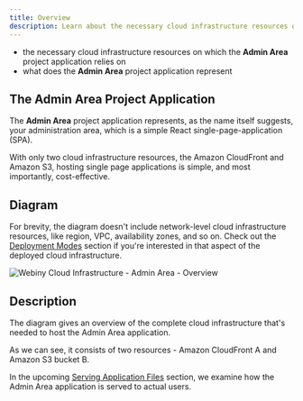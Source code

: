 ```yaml
---
title: Overview
description: Learn about the necessary cloud infrastructure resources on which the Admin Area project application relies on.
---
```



<Alert type="success" title="What you’ll learn">

- the necessary cloud infrastructure resources on which the **Admin Area** project application relies on
- what does the **Admin Area** project application represent

</Alert>

## The Admin Area Project Application

The **Admin Area** project application represents, as the name itself suggests, your administration area, which is a simple React single-page-application (SPA).

With only two cloud infrastructure resources, the Amazon CloudFront and Amazon S3, hosting single page applications is simple, and most importantly, cost-effective.

## Diagram

<Alert type="info">

For brevity, the diagram doesn't include network-level cloud infrastructure resources, like region, VPC, availability zones, and so on. Check out the [Deployment Modes](../deployment-modes/introduction) section if you're interested in that aspect of the deployed cloud infrastructure.

</Alert>

<Image src={overview} title="Webiny Cloud Infrastructure - Admin Area - Overview" shadow={false}/>

## Description

The diagram gives an overview of the complete cloud infrastructure that's needed to host the Admin Area application.

As we can see, it consists of two resources - Amazon CloudFront <diagram-letter>A</diagram-letter> and Amazon S3 bucket <diagram-letter>B</diagram-letter>.

In the upcoming [Serving Application Files](/docs/{version}/architecture/admin/serving-application-files) section, we examine how the Admin Area application is served to actual users. 
